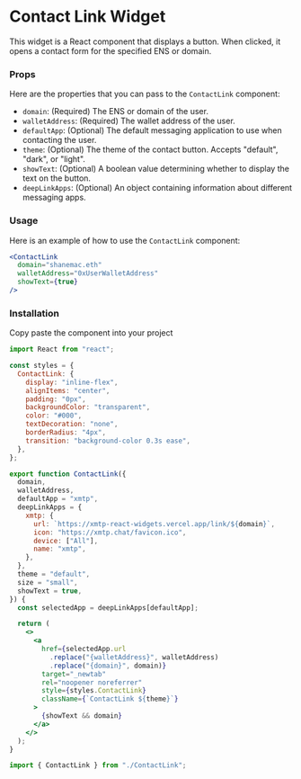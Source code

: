 
# Contact Link Widget

This widget is a React component that displays a button. When clicked, it opens a contact form for the specified ENS or domain.

<div className="widget-container ">
  <ContactLink
    domain="shanemac.eth"
    walletAddress="0x7E0b0363404751346930AF92C80D1fef932Cc48a"
  />
</div>

### Props

Here are the properties that you can pass to the `ContactLink` component:

- `domain`: (Required) The ENS or domain of the user.
- `walletAddress`: (Required) The wallet address of the user.
- `defaultApp`: (Optional) The default messaging application to use when contacting the user.
- `theme`: (Optional) The theme of the contact button. Accepts "default", "dark", or "light".
- `showText`: (Optional) A boolean value determining whether to display the text on the button.
- `deepLinkApps`: (Optional) An object containing information about different messaging apps.

### Usage

Here is an example of how to use the `ContactLink` component:

```jsx
<ContactLink
  domain="shanemac.eth"
  walletAddress="0xUserWalletAddress"
  showText={true}
/>
```

### Installation

Copy paste the component into your project

```jsx
import React from "react";

const styles = {
  ContactLink: {
    display: "inline-flex",
    alignItems: "center",
    padding: "0px",
    backgroundColor: "transparent",
    color: "#000",
    textDecoration: "none",
    borderRadius: "4px",
    transition: "background-color 0.3s ease",
  },
};

export function ContactLink({
  domain,
  walletAddress,
  defaultApp = "xmtp",
  deepLinkApps = {
    xmtp: {
      url: `https://xmtp-react-widgets.vercel.app/link/${domain}`,
      icon: "https://xmtp.chat/favicon.ico",
      device: ["All"],
      name: "xmtp",
    },
  },
  theme = "default",
  size = "small",
  showText = true,
}) {
  const selectedApp = deepLinkApps[defaultApp];

  return (
    <>
      <a
        href={selectedApp.url
          .replace("{walletAddress}", walletAddress)
          .replace("{domain}", domain)}
        target="_newtab"
        rel="noopener noreferrer"
        style={styles.ContactLink}
        className={`ContactLink ${theme}`}
      >
        {showText && domain}
      </a>
    </>
  );
}
```

```jsx
import { ContactLink } from "./ContactLink";
```
